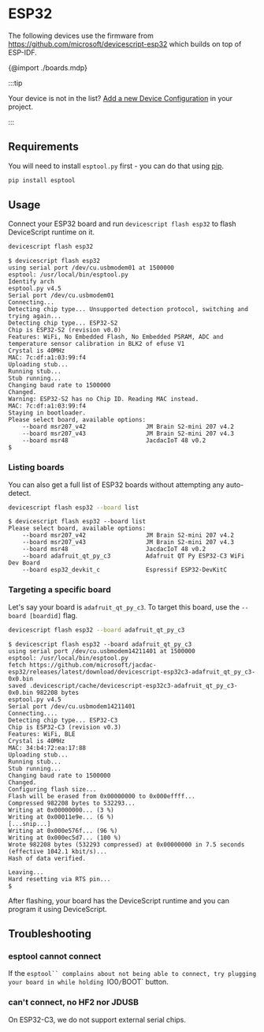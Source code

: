 # ESP32

The following devices use the firmware from https://github.com/microsoft/devicescript-esp32 which builds on top of ESP-IDF.

{@import ./boards.mdp}

:::tip

Your device is not in the list? [Add a new Device Configuration](/devices/add-board) in your project.

:::

## Requirements

You will need to install `esptool.py` first - you can do that using [pip](https://pip.pypa.io/en/stable/).

```bash
pip install esptool
```

## Usage

Connect your ESP32 board and run `devicescript flash esp32` to flash DeviceScript runtime on it.

```bash
devicescript flash esp32
```

```console title="Output"
$ devicescript flash esp32
using serial port /dev/cu.usbmodem01 at 1500000
esptool: /usr/local/bin/esptool.py
Identify arch
esptool.py v4.5
Serial port /dev/cu.usbmodem01
Connecting...
Detecting chip type... Unsupported detection protocol, switching and trying again...
Detecting chip type... ESP32-S2
Chip is ESP32-S2 (revision v0.0)
Features: WiFi, No Embedded Flash, No Embedded PSRAM, ADC and temperature sensor calibration in BLK2 of efuse V1
Crystal is 40MHz
MAC: 7c:df:a1:03:99:f4
Uploading stub...
Running stub...
Stub running...
Changing baud rate to 1500000
Changed.
Warning: ESP32-S2 has no Chip ID. Reading MAC instead.
MAC: 7c:df:a1:03:99:f4
Staying in bootloader.
Please select board, available options:
    --board msr207_v42                 JM Brain S2-mini 207 v4.2
    --board msr207_v43                 JM Brain S2-mini 207 v4.3
    --board msr48                      JacdacIoT 48 v0.2
$
```

### Listing boards

You can also get a full list of ESP32 boards without attempting any auto-detect.

```bash
devicescript flash esp32 --board list
```

```console title="Output"
$ devicescript flash esp32 --board list
Please select board, available options:
    --board msr207_v42                 JM Brain S2-mini 207 v4.2
    --board msr207_v43                 JM Brain S2-mini 207 v4.3
    --board msr48                      JacdacIoT 48 v0.2
    --board adafruit_qt_py_c3          Adafruit QT Py ESP32-C3 WiFi Dev Board
    --board esp32_devkit_c             Espressif ESP32-DevKitC
```

### Targeting a specific board

Let's say your board is `adafruit_qt_py_c3`. To target this board, use the `--board [boardid]` flag.

```bash
devicescript flash esp32 --board adafruit_qt_py_c3
```

```console title="Output"
$ devicescript flash esp32 --board adafruit_qt_py_c3
using serial port /dev/cu.usbmodem14211401 at 1500000
esptool: /usr/local/bin/esptool.py
fetch https://github.com/microsoft/jacdac-esp32/releases/latest/download/devicescript-esp32c3-adafruit_qt_py_c3-0x0.bin
saved .devicescript/cache/devicescript-esp32c3-adafruit_qt_py_c3-0x0.bin 982208 bytes
esptool.py v4.5
Serial port /dev/cu.usbmodem14211401
Connecting....
Detecting chip type... ESP32-C3
Chip is ESP32-C3 (revision v0.3)
Features: WiFi, BLE
Crystal is 40MHz
MAC: 34:b4:72:ea:17:88
Uploading stub...
Running stub...
Stub running...
Changing baud rate to 1500000
Changed.
Configuring flash size...
Flash will be erased from 0x00000000 to 0x000effff...
Compressed 982208 bytes to 532293...
Writing at 0x00000000... (3 %)
Writing at 0x00011e9e... (6 %)
[...snip...]
Writing at 0x000e576f... (96 %)
Writing at 0x000ec5d7... (100 %)
Wrote 982208 bytes (532293 compressed) at 0x00000000 in 7.5 seconds (effective 1042.1 kbit/s)...
Hash of data verified.

Leaving...
Hard resetting via RTS pin...
$
```

After flashing, your board has the DeviceScript runtime and you can program it using DeviceScript.

## Troubleshooting

### esptool cannot connect

If the ` esptool`` complains about not being able to connect, try plugging your board in
while holding  `IO0`/`BOOT` button.

### can't connect, no HF2 nor JDUSB

On ESP32-C3, we do not support external serial chips.
